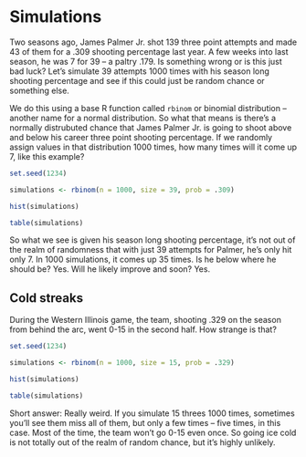 # Simulations

Two seasons ago, James Palmer Jr. shot 139 three point attempts and made 43 of them for a .309 shooting percentage last year. A few weeks into last season, he was 7 for 39 -- a paltry .179. Is something wrong or is this just bad luck? Let's simulate 39 attempts 1000 times with his season long shooting percentage and see if this could just be random chance or something else. 

We do this using a base R function called `rbinom` or binomial distribution -- another name for a normal distribution. So what that means is there's a normally distrubuted chance that James Palmer Jr. is going to shoot above and below his career three point shooting percentage. If we randomly assign values in that distribution 1000 times, how many times will it come up 7, like this example?  

```r
set.seed(1234)

simulations <- rbinom(n = 1000, size = 39, prob = .309)

hist(simulations)

table(simulations)
```

So what we see is given his season long shooting percentage, it's not out of the realm of randomness that with just 39 attempts for Palmer, he's only hit only 7. In 1000 simulations, it comes up 35 times. Is he below where he should be? Yes. Will he likely improve and soon? Yes. 

## Cold streaks

During the Western Illinois game, the team, shooting .329 on the season from behind the arc, went 0-15 in the second half. How strange is that? 

```r
set.seed(1234)

simulations <- rbinom(n = 1000, size = 15, prob = .329)

hist(simulations)

table(simulations)
```
Short answer: Really weird. If you simulate 15 threes 1000 times, sometimes you'll see them miss all of them, but only a few times -- five times, in this case. Most of the time, the team won't go 0-15 even once. So going ice cold is not totally out of the realm of random chance, but it's highly unlikely.

